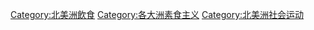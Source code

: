 [[Category:北美洲飲食|Category:北美洲飲食]]
[[Category:各大洲素食主义|Category:各大洲素食主义]]
[[Category:北美洲社会运动|Category:北美洲社会运动]]